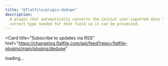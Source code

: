 ```yaml
---
title: "@flatfile/plugin-dedupe"
description:
  A plugin that automatically converts the initial user-inputted data to the
  correct type needed for that field so it can be processed.
---
```


<Card
  title="Subscribe to updates via
  RSS"
  href="https://changelog.flatfile.com/api/feed?repo=flatfile-plugins/main/plugins/dedupe"
></Card>

<div id="dynamic-content">loading...</div>
